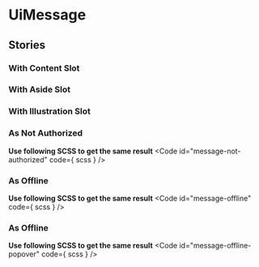
<Meta of={stories}/>

# UiMessage
<Canvas of={stories.AsIntroduction} />
<Controls of={stories.AsIntroduction}/>

## Stories
### With Content Slot
<Canvas of={stories.WithContentSlot}/>

### With Aside Slot
<Canvas of={stories.WithAsideSlot}/>

### With Illustration Slot
<Canvas of={stories.WithIllustrationSlot}/>

### As Not Authorized
<Canvas of={stories.AsNotAuthorized}/>

**Use following SCSS to get the same result**
<Code
  id="message-not-authorized"
  code={ scss }
/>

### As Offline
<Canvas of={stories.AsOffline}/>

**Use following SCSS to get the same result**
<Code
  id="message-offline"
  code={ scss }
/>

### As Offline
<Canvas of={stories.AsOfflinePopover}/>

**Use following SCSS to get the same result**
<Code
  id="message-offline-popover"
  code={ scss }
/>
